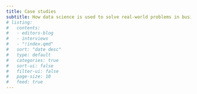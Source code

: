 ```yaml
---
title: Case studies
subtitle: How data science is used to solve real-world problems in business, public policy and beyond  
# listing:
#   contents: 
#   - editors-blog
#   - interviews
#   - "!index.qmd"
#   sort: "date desc"
#   type: default
#   categories: true
#   sort-ui: false
#   filter-ui: false
#   page-size: 10
#   feed: true
---
```


